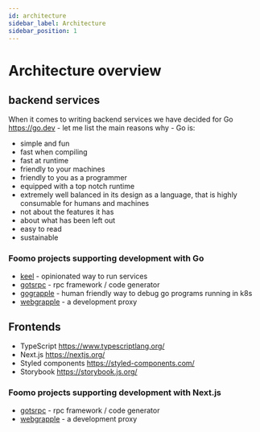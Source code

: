 ```yaml
---
id: architecture
sidebar_label: Architecture
sidebar_position: 1
---
```


# Architecture overview

## backend services

When it comes to writing backend services we have decided for Go https://go.dev - let me list the main reasons why - Go is:

- simple and fun 
- fast when compiling
- fast at runtime
- friendly to your machines
- friendly to you as a programmer
- equipped with a top notch runtime
- extremely well balanced in its design as a language, that is highly consumable for humans and machines
- not about the features it has 
- about what has been left out
- easy to read
- sustainable


### Foomo projects supporting development with Go

- [keel](libraries/keel) - opinionated way to run services
- [gotsrpc](gotsrpc) - rpc framework / code generator
- [gograpple](gograpple) - human friendly way to debug go programs running in k8s
- [webgrapple](webgrapple) - a development proxy

## Frontends

- TypeScript https://www.typescriptlang.org/
- Next.js https://nextjs.org/
- Styled components https://styled-components.com/
- Storybook https://storybook.js.org/

### Foomo projects supporting development with Next.js

- [gotsrpc](gotsrpc) - rpc framework / code generator
- [webgrapple](webgrapple) - a development proxy


<Miro id="o9J_ljlwpFY=" proportion={16/9}/>


